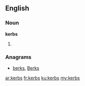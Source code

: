 ==English==

===Noun===
'''kerbs'''

# {{plural of|[[kerb]]}}

===Anagrams===
* [[berks#English|berks]], [[Berks#English|Berks]]

[[ar:kerbs]]
[[fr:kerbs]]
[[ku:kerbs]]
[[my:kerbs]]